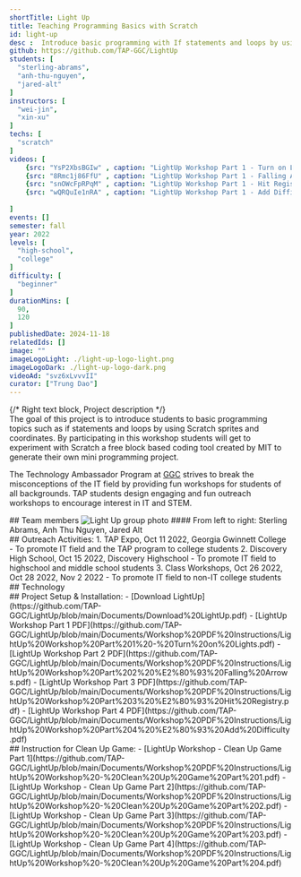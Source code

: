 ```yaml
---
shortTitle: Light Up
title: Teaching Programming Basics with Scratch
id: light-up
desc :  Introduce basic programming with If statements and loops by using Scratch sprites and coordinates.
github: https://github.com/TAP-GGC/LightUp
students: [
  "sterling-abrams",
  "anh-thu-nguyen",
  "jared-alt"
]
instructors: [
  "wei-jin",
  "xin-xu"
] 
techs: [
  "scratch"
]
videos: [
    {src: "YsP2XbsBGIw" , caption: "LightUp Workshop Part 1 - Turn on Lights"},
    {src: "8Rmc1j86FfU" , caption: "LightUp Workshop Part 1 - Falling Arrows"},
    {src: "snOWcFpRPqM" , caption: "LightUp Workshop Part 1 - Hit Registry"},
    {src: "wQRQuIe1nRA" , caption: "LightUp Workshop Part 1 - Add Difficulty"},
    
]
events: []
semester: fall
year: 2022
levels: [
  "high-school",
  "college"
] 
difficulty: [
  "beginner"
] 
durationMins: [
  90,
  120
]
publishedDate: 2024-11-18
relatedIds: []
image: ""
imageLogoLight: ./light-up-logo-light.png
imageLogoDark: ./light-up-logo-dark.png
videoAd: "svz6xLvvvII"
curator: ["Trung Dao"]
---
```




{/* Right text block, Project description */}	
The goal of this project is to introduce students to basic programming topics such as if statements and loops by using Scratch sprites and coordinates.
By participating in this workshop students will get to experiment with Scratch a free block based coding tool created by MIT to generate their own mini programming project.

The Technology Ambassador Program at [GGC](http://www.ggc.edu/tap) strives to break the misconceptions of the IT field by providing fun workshops for students of all backgrounds. TAP students design engaging and fun outreach workshops to encourage interest in IT and STEM.

<div class="prj-txt">
## Team members
<Image src={GroupPhoto} alt="Light Up group photo" />
#### From left to right: Sterling Abrams, Anh Thu Nguyen, Jared Alt
</div>

<div class="prj-txt">
## Outreach Activities:
1. TAP Expo, Oct 11 2022, Georgia Gwinnett College - To promote IT field and the TAP program to college students
2. Discovery High School, Oct 15 2022, Discovery Highschool - To promote IT field to highschool and middle school students
3. Class Workshops, Oct 26 2022, Oct 28 2022, Nov 2 2022 - To promote IT field to non-IT college students
</div>

<div class='prj-txt'>
## Technology
  <Logo src= {ScratchLogo.src} alt="Scratch" link="https://scratch.mit.edu/" />
</div>

<div class='prj-txt'>
## Project Setup & Installation:
- [Download LightUp](https://github.com/TAP-GGC/LightUp/blob/main/Documents/Download%20LightUp.pdf)
- [LightUp Workshop Part 1 PDF](https://github.com/TAP-GGC/LightUp/blob/main/Documents/Workshop%20PDF%20Instructions/LightUp%20Workshop%20Part%201%20-%20Turn%20on%20Lights.pdf)
- [LightUp Workshop Part 2 PDF](https://github.com/TAP-GGC/LightUp/blob/main/Documents/Workshop%20PDF%20Instructions/LightUp%20Workshop%20Part%202%20%E2%80%93%20Falling%20Arrows.pdf)
- [LightUp Workshop Part 3 PDF](https://github.com/TAP-GGC/LightUp/blob/main/Documents/Workshop%20PDF%20Instructions/LightUp%20Workshop%20Part%203%20%E2%80%93%20Hit%20Registry.pdf)
- [LightUp Workshop Part 4 PDF](https://github.com/TAP-GGC/LightUp/blob/main/Documents/Workshop%20PDF%20Instructions/LightUp%20Workshop%20Part%204%20%E2%80%93%20Add%20Difficulty.pdf)
</div>

<div class='prj-txt'>
## Instruction for Clean Up Game:
- [LightUp Workshop - Clean Up Game Part 1](https://github.com/TAP-GGC/LightUp/blob/main/Documents/Workshop%20PDF%20Instructions/LightUp%20Workshop%20-%20Clean%20Up%20Game%20Part%201.pdf)
- [LightUp Workshop - Clean Up Game Part 2](https://github.com/TAP-GGC/LightUp/blob/main/Documents/Workshop%20PDF%20Instructions/LightUp%20Workshop%20-%20Clean%20Up%20Game%20Part%202.pdf)
- [LightUp Workshop - Clean Up Game Part 3](https://github.com/TAP-GGC/LightUp/blob/main/Documents/Workshop%20PDF%20Instructions/LightUp%20Workshop%20-%20Clean%20Up%20Game%20Part%203.pdf)
- [LightUp Workshop - Clean Up Game Part 4](https://github.com/TAP-GGC/LightUp/blob/main/Documents/Workshop%20PDF%20Instructions/LightUp%20Workshop%20-%20Clean%20Up%20Game%20Part%204.pdf)
</div>
